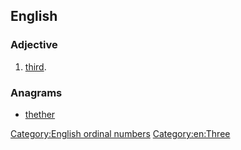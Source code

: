 ==English==

===Adjective===
{{en-adj|-}}

# {{lb|en|rare|nonstandard}} [[third]].

===Anagrams===
* [[thether#English|thether]]

[[Category:English ordinal numbers]]
[[Category:en:Three]]